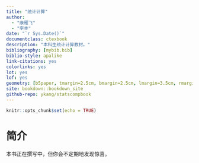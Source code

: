 ```yaml
---
title: "统计计算"
author: 
  - "康雁飞"
  - "李丰"
date: "`r Sys.Date()`"
documentclass: ctexbook
description: "本科生统计计算教材。"
bibliography: [mybib.bib]
biblio-style: apalike
link-citations: yes
colorlinks: yes
lot: yes
lof: yes
geometry: [b5paper, tmargin=2.5cm, bmargin=2.5cm, lmargin=3.5cm, rmargin=2.5cm]
site: bookdown::bookdown_site
github-repo: ykang/statscompbook
---
```


```r
knitr::opts_chunk$set(echo = TRUE)
```

# 简介 {-}


本书正在撰写中，但你会不定期地发现惊喜。





